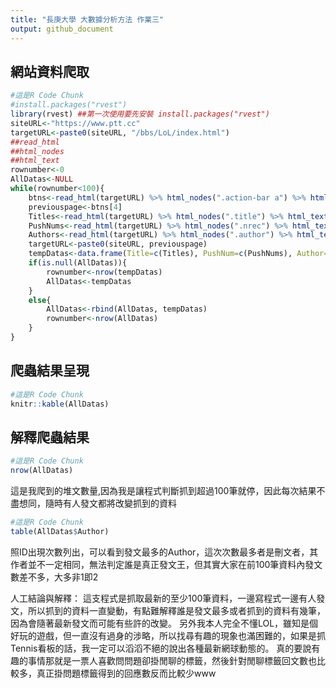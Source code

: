 ```yaml
---
title: "長庚大學 大數據分析方法 作業三"
output: github_document
---
```


## 網站資料爬取
```r
#這是R Code Chunk
#install.packages("rvest")
library(rvest) ##第一次使用要先安裝 install.packages("rvest")
siteURL<-"https://www.ptt.cc"
targetURL<-paste0(siteURL, "/bbs/LoL/index.html")
##read_html
##html_nodes
##html_text
rownumber<-0
AllDatas<-NULL
while(rownumber<100){
    btns<-read_html(targetURL) %>% html_nodes(".action-bar a") %>% html_attr("href")
    previouspage<-btns[4]
    Titles<-read_html(targetURL) %>% html_nodes(".title") %>% html_text()
    PushNums<-read_html(targetURL) %>% html_nodes(".nrec") %>% html_text()
    Authors<-read_html(targetURL) %>% html_nodes(".author") %>% html_text()
    targetURL<-paste0(siteURL, previouspage)
    tempDatas<-data.frame(Title=c(Titles), PushNum=c(PushNums), Author=c(Authors))
    if(is.null(AllDatas)){
        rownumber<-nrow(tempDatas)
        AllDatas<-tempDatas
    }
    else{
        AllDatas<-rbind(AllDatas, tempDatas)
        rownumber<-nrow(AllDatas)
    }
}
```

## 爬蟲結果呈現
```r
#這是R Code Chunk
knitr::kable(AllDatas)
```

## 解釋爬蟲結果 
```r
#這是R Code Chunk
nrow(AllDatas)

```

這是我爬到的堆文數量,因為我是讓程式判斷抓到超過100筆就停，因此每次結果不盡想同，隨時有人發文都將改變抓到的資料

```r
#這是R Code Chunk
table(AllDatas$Author)

```

照ID出現次數列出，可以看到發文最多的Author，這次次數最多者是刪文者，其作者並不一定相同，無法判定誰是真正發文王，但其實大家在前100筆資料內發文數差不多，大多非1即2

人工結論與解釋：
這支程式是抓取最新的至少100筆資料，一邊寫程式一邊有人發文，所以抓到的資料一直變動，有點難解釋誰是發文最多或者抓到的資料有幾筆，因為會隨著最新發文而可能有些許的改變。
另外我本人完全不懂LOL，雖知是個好玩的遊戲，但一直沒有過身的涉略，所以找尋有趣的現象也滿困難的，如果是抓Tennis看板的話，我一定可以滔滔不絕的說出各種最新網球動態的。
真的要說有趣的事情那就是一票人喜歡問問題卻掛閒聊的標籤，然後針對閒聊標籤回文數也比較多，真正掛問題標籤得到的回應數反而比較少www
